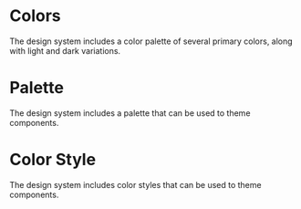 
<Meta title="Blend|Colors" />

# Colors 

The design system includes a color palette of several primary colors, along with light and dark variations.


<Colors />


# Palette

The design system includes a palette that can be used to theme components.

<Palette />

# Color Style

The design system includes color styles that can be used to theme components.

<ColorStyles />

